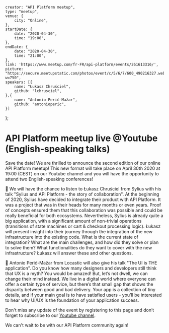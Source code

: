     creator: "API Platform meetup",
    type: "meetup",
    venue: {
        city: "Online",
    },
    startDate: {
        date: "2020-04-30",
        time: "19:00",
    },
    endDate: {
        date: "2020-04-30",
        time: "21:00",
    },
    link: 'https://www.meetup.com/fr-FR/api-platform/events/261613316/',
    picture: "https://secure.meetupstatic.com/photos/event/c/5/6/7/600_490216327.webp?w=750",
    speakers: [{
        name: "Łukasz Chruściel",
        github: "lchrusciel",
    },{
        name: "Antonio Perić-Mažar",
        github: "antonioperic",
    }]
};

# API Platform meetup live @Youtube (English-speaking talks)

Save the date! We are thrilled to announce the second edition of our online API Platform meetup! This new format will take place on April 30th 2020 at 19:00 (CEST) on our Youtube channel and you will have the opportunity to attend two English-speaking conferences!

🎤 We will have the chance to listen to Łukasz Chruściel from Sylius with his talk "Sylius and API Platform - the story of collaboration". At the beginning of 2020, Sylius have decided to integrate their product with API Platform. It was a project that was in their heads for many months or even years. Proof of concepts ensured them that this collaboration was possible and could be really beneficial for both ecosystems. Nevertheless, Sylius is already quite a big application, with a significant amount of non-trivial operations (transitions of state machines or cart & checkout processing logic). Łukasz will present insight into their journey through the integration of the new infrastructure into the existing code. What is the current state of integration? What are the main challenges, and how did they solve or plan to solve them? What functionalities do they want to cover with the new infrastructure? Łukasz will answer these and other questions.

🎤 Antonio Perić-Mažar from Locastic will also give his talk "The UI is THE application". Do you know how many designers and developers still think that UX is a myth? You would be amazed! But, let’s not dwell, we can change their mind instead. We live in a digital world where everyone can offer a certain type of service, but there’s that small gap that shows the disparity between good and bad delivery. Your app is a collection of tiny details, and if your main goal is to have satisfied users - you’ll be interested to hear why UI/UX is the foundation of your application success.

Don't miss any update of the event by registering to this page and don’t forget to subscribe to our [Youtube channel](https://www.youtube.com/watch?v=xieBPACtJa4).

We can't wait to be with our API Platform community again!
